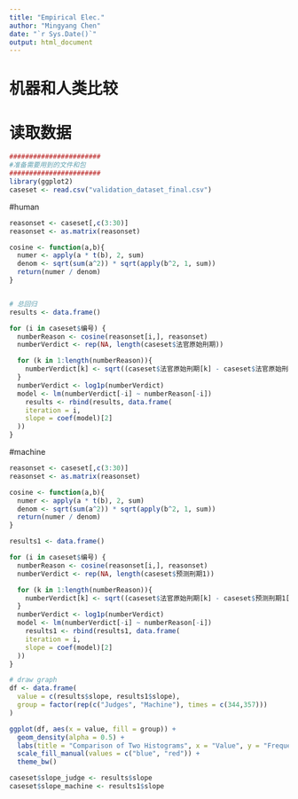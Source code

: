 ```yaml
---
title: "Empirical Elec."
author: "Mingyang Chen"
date: "`r Sys.Date()`"
output: html_document
---
```

# 机器和人类比较
# 读取数据

```r
#######################
#准备需要用到的文件和包
#######################
library(ggplot2)
caseset <- read.csv("validation_dataset_final.csv")
```

#human

```r
reasonset <- caseset[,c(3:30)]
reasonset <- as.matrix(reasonset)

cosine <- function(a,b){
  numer <- apply(a * t(b), 2, sum)
  denom <- sqrt(sum(a^2)) * sqrt(apply(b^2, 1, sum))
  return(numer / denom)
}


# 总回归
results <- data.frame()

for (i in caseset$编号) {
  numberReason <- cosine(reasonset[i,], reasonset)
  numberVerdict <- rep(NA, length(caseset$法官原始刑期))

  for (k in 1:length(numberReason)){
    numberVerdict[k] <- sqrt((caseset$法官原始刑期[k] - caseset$法官原始刑期[i])^2)
  }
  numberVerdict <- log1p(numberVerdict)
  model <- lm(numberVerdict[-i] ~ numberReason[-i])
    results <- rbind(results, data.frame(
    iteration = i,
    slope = coef(model)[2]
  ))
}
```

#machine

```r
reasonset <- caseset[,c(3:30)]
reasonset <- as.matrix(reasonset)

cosine <- function(a,b){
  numer <- apply(a * t(b), 2, sum)
  denom <- sqrt(sum(a^2)) * sqrt(apply(b^2, 1, sum))
  return(numer / denom)
}

results1 <- data.frame()

for (i in caseset$编号) {
  numberReason <- cosine(reasonset[i,], reasonset)
  numberVerdict <- rep(NA, length(caseset$预测刑期1))

  for (k in 1:length(numberReason)){
    numberVerdict[k] <- sqrt((caseset$法官原始刑期[k] - caseset$预测刑期1[i])^2)
  }
  numberVerdict <- log1p(numberVerdict)
  model <- lm(numberVerdict[-i] ~ numberReason[-i])
    results1 <- rbind(results1, data.frame(
    iteration = i,
    slope = coef(model)[2]
  ))
}

# draw graph
df <- data.frame(
  value = c(results$slope, results1$slope),
  group = factor(rep(c("Judges", "Machine"), times = c(344,357)))
)

ggplot(df, aes(x = value, fill = group)) +
  geom_density(alpha = 0.5) +
  labs(title = "Comparison of Two Histograms", x = "Value", y = "Frequency") +
  scale_fill_manual(values = c("blue", "red")) +
  theme_bw()

caseset$slope_judge <- results$slope
caseset$slope_machine <- results1$slope
```